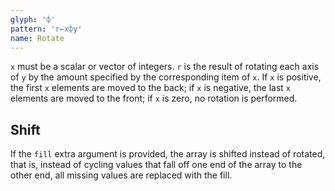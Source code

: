 ```yaml
---
glyph: '⌽'
pattern: 'r←x⌽y'
name: Rotate
---
```


`x` must be a scalar or vector of integers. `r` is the result of rotating each axis of `y` by the amount specified by the corresponding item of `x`. If `x` is positive, the first `x` elements are moved to the back; if `x` is negative, the last `x` elements are moved to the front; if `x` is zero, no rotation is performed.

## Shift

If the `fill` extra argument is provided, the array is shifted instead of rotated, that is, instead of cycling values that fall off one end of the array to the other end, all missing values are replaced with the fill.